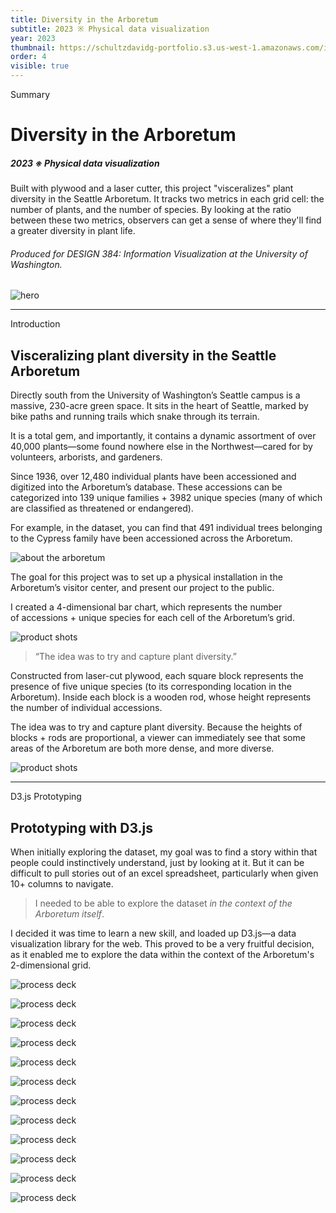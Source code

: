 ```yaml
---
title: Diversity in the Arboretum
subtitle: 2023 ※ Physical data visualization
year: 2023
thumbnail: https://schultzdavidg-portfolio.s3.us-west-1.amazonaws.com/images/arboretum/arb_cover.jpg
order: 4
visible: true
---
```


<Anchor id="summary">Summary</Anchor>
# Diversity in the Arboretum
##### 2023 ※ Physical data visualization

Built with plywood and a laser cutter, this project "visceralizes" plant diversity in the Seattle Arboretum. It tracks two metrics in each grid cell: the number of plants, and the number of species. By looking at the ratio between these two metrics, observers can get a sense of where they'll find a greater diversity in plant life.

###### Produced for DESIGN 384: Information Visualization at the University of Washington.

![hero](https://schultzdavidg-portfolio.s3.us-west-1.amazonaws.com/images/arboretum/arb-cover.jpg)


---

<Anchor id="introduction">Introduction</Anchor>
## Visceralizing plant diversity in the Seattle Arboretum

Directly south from the University of Washington’s Seattle campus is a massive, 230-acre green space. It sits in the heart of Seattle, marked by bike paths and running trails which snake through its terrain.

It is a total gem, and importantly, it contains a dynamic assortment of over 40,000 plants—some found nowhere else in the Northwest—cared for by volunteers, arborists, and gardeners.

Since 1936, over 12,480 individual plants have been accessioned and digitized into the Arboretum’s database. These accessions can be categorized into 139 unique families + 3982 unique species (many of which are classified as threatened or endangered).

For example, in the dataset, you can find that 491 individual trees belonging to the Cypress family have been accessioned across the Arboretum.

![about the arboretum](https://schultzdavidg-portfolio.s3.us-west-1.amazonaws.com/images/arboretum/dual-1.jpg)

The goal for this project was to set up a physical installation in the Arboretum’s visitor center, and present our project to the public.

I created a 4-dimensional bar chart, which represents the number of accessions + unique species for each cell of the Arboretum’s grid.

![product shots](https://schultzdavidg-portfolio.s3.us-west-1.amazonaws.com/images/arboretum/arb-side_profile.jpg)

> “The idea was to try and capture plant diversity.”

Constructed from laser-cut plywood, each square block represents the presence of five unique species (to its corresponding location in the Arboretum). Inside each block is a wooden rod, whose height represents the number of individual accessions.

The idea was to try and capture plant diversity. Because the heights of blocks + rods are proportional, a viewer can immediately see that some areas of the Arboretum are both more dense, and more diverse.

![product shots](https://schultzdavidg-portfolio.s3.us-west-1.amazonaws.com/images/arboretum/dual-2.jpg)


---


<Anchor id="prototyping">D3.js Prototyping</Anchor>
## Prototyping with D3.js
When initially exploring the dataset, my goal was to find a story within that people could instinctively understand, just by looking at it. But it can be difficult to pull stories out of an excel spreadsheet, particularly when given 10+ columns to navigate.

> I needed to be able to explore the dataset *in the context of the Arboretum itself*. 

I decided it was time to learn a new skill, and loaded up D3.js—a data visualization library for the web. This proved to be a very fruitful decision, as it enabled me to explore the data within the context of the Arboretum's 2-dimensional grid.

![process deck](https://schultzdavidg-portfolio.s3.us-west-1.amazonaws.com/images/arboretum/arb-slide_1.png)


![process deck](https://schultzdavidg-portfolio.s3.us-west-1.amazonaws.com/images/arboretum/arb-slide_2.png)


![process deck](https://schultzdavidg-portfolio.s3.us-west-1.amazonaws.com/images/arboretum/arb-slide_3.png)


![process deck](https://schultzdavidg-portfolio.s3.us-west-1.amazonaws.com/images/arboretum/arb-slide_4.png)


![process deck](https://schultzdavidg-portfolio.s3.us-west-1.amazonaws.com/images/arboretum/arb-slide_5.png)


![process deck](https://schultzdavidg-portfolio.s3.us-west-1.amazonaws.com/images/arboretum/arb-slide_6.png)


![process deck](https://schultzdavidg-portfolio.s3.us-west-1.amazonaws.com/images/arboretum/arb-slide_7.png)


![process deck](https://schultzdavidg-portfolio.s3.us-west-1.amazonaws.com/images/arboretum/arb-slide_8.png)


![process deck](https://schultzdavidg-portfolio.s3.us-west-1.amazonaws.com/images/arboretum/arb-slide_9.png)


![process deck](https://schultzdavidg-portfolio.s3.us-west-1.amazonaws.com/images/arboretum/arb-slide_10.png)


![process deck](https://schultzdavidg-portfolio.s3.us-west-1.amazonaws.com/images/arboretum/arb-slide_11.png)


![process deck](https://schultzdavidg-portfolio.s3.us-west-1.amazonaws.com/images/arboretum/arb-slide_12.png)